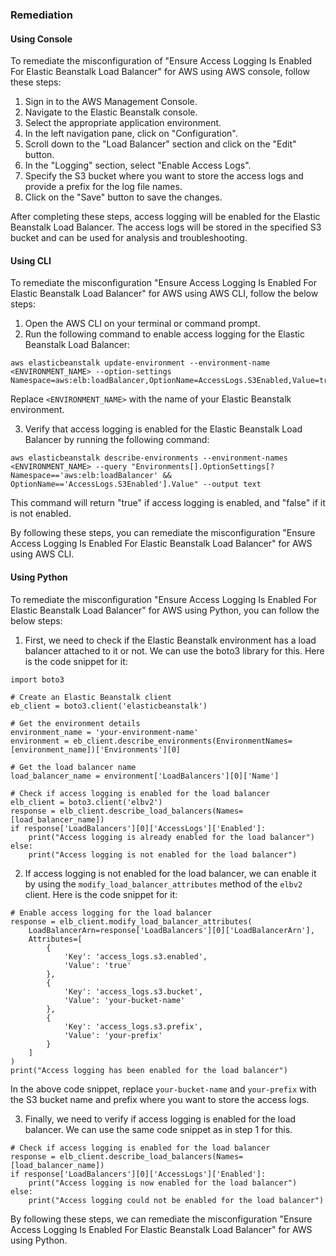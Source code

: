 ### Remediation

#### Using Console

To remediate the misconfiguration of "Ensure Access Logging Is Enabled For Elastic Beanstalk Load Balancer" for AWS using AWS console, follow these steps:

1. Sign in to the AWS Management Console.
2. Navigate to the Elastic Beanstalk console.
3. Select the appropriate application environment.
4. In the left navigation pane, click on "Configuration".
5. Scroll down to the "Load Balancer" section and click on the "Edit" button.
6. In the "Logging" section, select "Enable Access Logs".
7. Specify the S3 bucket where you want to store the access logs and provide a prefix for the log file names.
8. Click on the "Save" button to save the changes.

After completing these steps, access logging will be enabled for the Elastic Beanstalk Load Balancer. The access logs will be stored in the specified S3 bucket and can be used for analysis and troubleshooting.

#### Using CLI

To remediate the misconfiguration "Ensure Access Logging Is Enabled For Elastic Beanstalk Load Balancer" for AWS using AWS CLI, follow the below steps:

1. Open the AWS CLI on your terminal or command prompt.
2. Run the following command to enable access logging for the Elastic Beanstalk Load Balancer:

```
aws elasticbeanstalk update-environment --environment-name <ENVIRONMENT_NAME> --option-settings Namespace=aws:elb:loadBalancer,OptionName=AccessLogs.S3Enabled,Value=true
```

Replace `<ENVIRONMENT_NAME>` with the name of your Elastic Beanstalk environment.

3. Verify that access logging is enabled for the Elastic Beanstalk Load Balancer by running the following command:

```
aws elasticbeanstalk describe-environments --environment-names <ENVIRONMENT_NAME> --query "Environments[].OptionSettings[?Namespace=='aws:elb:loadBalancer' && OptionName=='AccessLogs.S3Enabled'].Value" --output text
```

This command will return "true" if access logging is enabled, and "false" if it is not enabled.

By following these steps, you can remediate the misconfiguration "Ensure Access Logging Is Enabled For Elastic Beanstalk Load Balancer" for AWS using AWS CLI.

#### Using Python

To remediate the misconfiguration "Ensure Access Logging Is Enabled For Elastic Beanstalk Load Balancer" for AWS using Python, you can follow the below steps:

1. First, we need to check if the Elastic Beanstalk environment has a load balancer attached to it or not. We can use the boto3 library for this. Here is the code snippet for it:

```
import boto3

# Create an Elastic Beanstalk client
eb_client = boto3.client('elasticbeanstalk')

# Get the environment details
environment_name = 'your-environment-name'
environment = eb_client.describe_environments(EnvironmentNames=[environment_name])['Environments'][0]

# Get the load balancer name
load_balancer_name = environment['LoadBalancers'][0]['Name']

# Check if access logging is enabled for the load balancer
elb_client = boto3.client('elbv2')
response = elb_client.describe_load_balancers(Names=[load_balancer_name])
if response['LoadBalancers'][0]['AccessLogs']['Enabled']:
    print("Access logging is already enabled for the load balancer")
else:
    print("Access logging is not enabled for the load balancer")
```

2. If access logging is not enabled for the load balancer, we can enable it by using the `modify_load_balancer_attributes` method of the `elbv2` client. Here is the code snippet for it:

```
# Enable access logging for the load balancer
response = elb_client.modify_load_balancer_attributes(
    LoadBalancerArn=response['LoadBalancers'][0]['LoadBalancerArn'],
    Attributes=[
        {
            'Key': 'access_logs.s3.enabled',
            'Value': 'true'
        },
        {
            'Key': 'access_logs.s3.bucket',
            'Value': 'your-bucket-name'
        },
        {
            'Key': 'access_logs.s3.prefix',
            'Value': 'your-prefix'
        }
    ]
)
print("Access logging has been enabled for the load balancer")
```

In the above code snippet, replace `your-bucket-name` and `your-prefix` with the S3 bucket name and prefix where you want to store the access logs.

3. Finally, we need to verify if access logging is enabled for the load balancer. We can use the same code snippet as in step 1 for this.

```
# Check if access logging is enabled for the load balancer
response = elb_client.describe_load_balancers(Names=[load_balancer_name])
if response['LoadBalancers'][0]['AccessLogs']['Enabled']:
    print("Access logging is now enabled for the load balancer")
else:
    print("Access logging could not be enabled for the load balancer")
```

By following these steps, we can remediate the misconfiguration "Ensure Access Logging Is Enabled For Elastic Beanstalk Load Balancer" for AWS using Python.

